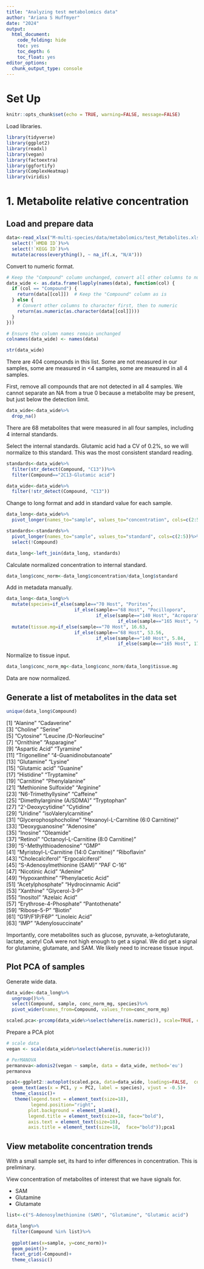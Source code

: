 ```yaml
---
title: "Analyzing test metabolomics data"
author: "Ariana S Huffmyer"
date: "2024"
output: 
  html_document:
    code_folding: hide
    toc: yes
    toc_depth: 6
    toc_float: yes
editor_options: 
  chunk_output_type: console
--- 
```


# Set Up    

```r
knitr::opts_chunk$set(echo = TRUE, warning=FALSE, message=FALSE)
```

Load libraries. 

```r
library(tidyverse)
library(ggplot2)
library(readxl)
library(vegan)
library(factoextra)
library(ggfortify)
library(ComplexHeatmap)
library(viridis)
```

# 1. Metabolite relative concentration

## Load and prepare data 

```r
data<-read_xlsx("M-multi-species/data/metabolomics/test_Metabolites.xlsx", sheet="Relative Quant Data", skip=1)%>%
  select(!`HMDB ID`)%>%
  select(!`KEGG ID`)%>%
  mutate(across(everything(), ~ na_if(.x, "N/A")))
```

Convert to numeric format. 

```r
# Keep the "Compound" column unchanged, convert all other columns to numeric
data_wide <- as.data.frame(lapply(names(data), function(col) {
  if (col == "Compound") {
    return(data[[col]])  # Keep the "Compound" column as is
  } else {
    # Convert other columns to character first, then to numeric
    return(as.numeric(as.character(data[[col]])))
  }
}))

# Ensure the column names remain unchanged
colnames(data_wide) <- names(data)

str(data_wide)
```

There are 404 compounds in this list. Some are not measured in our samples, some are measured in <4 samples, some are measured in all 4 samples. 

First, remove all compounds that are not detected in all 4 samples. We cannot separate an NA from a true 0 because a metabolite may be present, but just below the detection limit. 

```r
data_wide<-data_wide%>%
  drop_na()
```

There are 68 metabolites that were measured in all four samples, including 4 internal standards.  

Select the internal standards. Glutamic acid had a CV of 0.2%, so we will normalize to this standard. This was the most consistent standard reading. 

```r
standards<-data_wide%>%
  filter(str_detect(Compound, "C13"))%>%
  filter(Compound=="2C13-Glutamic acid")

data_wide<-data_wide%>%
  filter(!str_detect(Compound, "C13"))
```

Change to long format and add in standard value for each sample. 
```r
data_long<-data_wide%>%
  pivot_longer(names_to="sample", values_to="concentration", cols=c(2:5))

standards<-standards%>%
  pivot_longer(names_to="sample", values_to="standard", cols=c(2:5))%>%
  select(!Compound)

data_long<-left_join(data_long, standards)
```

Calculate normalized concentration to internal standard. 
```r
data_long$conc_norm<-data_long$concentration/data_long$standard
```

Add in metadata manually. 

```r
data_long<-data_long%>%
  mutate(species=if_else(sample=="70 Host", "Porites", 
                         if_else(sample=="68 Host", "Pocillopora", 
                                 if_else(sample=="140 Host", "Acropora", 
                                         if_else(sample=="165 Host", "Acropora", NA)))))%>%
  mutate(tissue.mg=if_else(sample=="70 Host", 16.63, 
                         if_else(sample=="68 Host", 53.56, 
                                 if_else(sample=="140 Host", 5.84, 
                                         if_else(sample=="165 Host", 17.06, NA)))))
```

Normalize to tissue input. 

```r
data_long$conc_norm_mg<-data_long$conc_norm/data_long$tissue.mg
```

Data are now normalized. 

## Generate a list of metabolites in the data set 

```r
unique(data_long$Compound)
```

[1] "Alanine"                                "Cadaverine"                            
 [3] "Choline"                                "Serine"                                
 [5] "Cytosine"                               "Leucine /D-Norleucine"                 
 [7] "Ornithine"                              "Asparagine"                            
 [9] "Aspartic Acid"                          "Tyramine"                              
[11] "Trigonelline"                           "4-Guanidinobutanoate"                  
[13] "Glutamine"                              "Lysine"                                
[15] "Glutamic acid"                          "Guanine"                               
[17] "Histidine"                              "Tryptamine"                            
[19] "Carnitine"                              "Phenylalanine"                         
[21] "Methionine Sulfoxide"                   "Arginine"                              
[23] "N6-Trimethyllysine"                     "Caffeine"                              
[25] "Dimethylarginine (A/SDMA)"              "Tryptophan"                            
[27] "2'-Deoxycytidine"                       "Cytidine"                              
[29] "Uridine"                                "isoValerylcarnitine"                   
[31] "Glycerophosphocholine"                  "Hexanoyl-L-Carnitine (6:0 Carnitine)"  
[33] "Deoxyguanosine"                         "Adenosine"                             
[35] "Inosine"                                "Oleamide"                              
[37] "Retinol"                                "Octanoyl-L-Carnitine (8:0 Carnitine)"  
[39] "5'-Methylthioadenosine"                 "GMP"                                   
[41] "Myristoyl-L-Carnitine (14:0 Carnitine)" "Riboflavin"                            
[43] "Cholecalciferol"                        "Ergocalciferol"                        
[45] "S-Adenosylmethionine (SAM)"             "PAF C-16"                              
[47] "Nicotinic Acid"                         "Adenine"                               
[49] "Hypoxanthine"                           "Phenylacetic Acid"                     
[51] "Acetylphosphate"                        "Hydrocinnamic Acid"                    
[53] "Xanthine"                               "Glycerol-3-P"                          
[55] "Inositol"                               "Azelaic Acid"                          
[57] "Erythrose-4-Phosphate"                  "Pantothenate"                          
[59] "Ribose-5-P"                             "Biotin"                                
[61] "G1P/F1P/F6P"                            "Linoleic Acid"                         
[63] "IMP"                                    "Adenylosuccinate"   

Importantly, core metabolites such as glucose, pyruvate, a-ketoglutarate, lactate, acetyl CoA were not high enough to get a signal. We did get a signal for glutamine, glutamate, and SAM. We likely need to increase tissue input.  

## Plot PCA of samples 

Generate wide data. 
```r
data_wide<-data_long%>%
  ungroup()%>%
  select(Compound, sample, conc_norm_mg, species)%>%
  pivot_wider(names_from=Compound, values_from=conc_norm_mg)
```

```r
scaled.pca<-prcomp(data_wide%>%select(where(is.numeric)), scale=TRUE, center=TRUE) 
```

Prepare a PCA plot
```r
# scale data
vegan <- scale(data_wide%>%select(where(is.numeric)))

# PerMANOVA 
permanova<-adonis2(vegan ~ sample, data = data_wide, method='eu')
permanova
```

```r
pca1<-ggplot2::autoplot(scaled.pca, data=data_wide, loadings=FALSE,  colour="sample", loadings.label.colour="black", loadings.colour="black", loadings.label=FALSE, frame=FALSE, loadings.label.size=5, loadings.label.vjust=-1, size=5) + 
  geom_text(aes(x = PC1, y = PC2, label = species), vjust = -0.5)+
  theme_classic()+
   theme(legend.text = element_text(size=18), 
         legend.position="right",
        plot.background = element_blank(),
        legend.title = element_text(size=18, face="bold"), 
        axis.text = element_text(size=18), 
        axis.title = element_text(size=18,  face="bold"));pca1
```

## View metabolite concentration trends  

With a small sample set, its hard to infer differences in concentration. This is preliminary. 

View concentration of metabolites of interest that we have signals for. 

- SAM
- Glutamine
- Glutamate 

```r
list<-c("S-Adenosylmethionine (SAM)", "Glutamine", "Glutamic acid")
```

```r
data_long%>%
  filter(Compound %in% list)%>%
  
  ggplot(aes(x=sample, y=conc_norm))+
  geom_point()+
  facet_grid(~Compound)+
  theme_classic()
```



